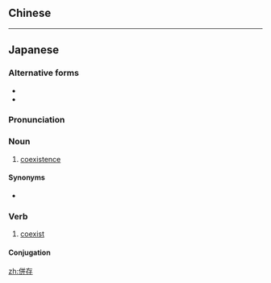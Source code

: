 {{also|并存}}
==Chinese==
{{zh-see|並存|v}}

----

==Japanese==
{{ja-kanjitab|へい|そん|yomi=on}}

===Alternative forms===
* {{ja-l|並存}}
* {{ja-l|并存}}

===Pronunciation===
{{ja-pron|へいそん|y=on}}
{{ja-pron|へいぞん}}

===Noun===
{{ja-noun|へいそん|へいぞん}}

# [[coexistence]]

====Synonyms====
* {{ja-l|共存|きょうぞん}}

===Verb===
{{ja-verb-suru|tr=intrans|へいそん|へいぞん}}

# [[coexist]]

====Conjugation====
{{ja-suru|へいそん}}

[[zh:併存]]